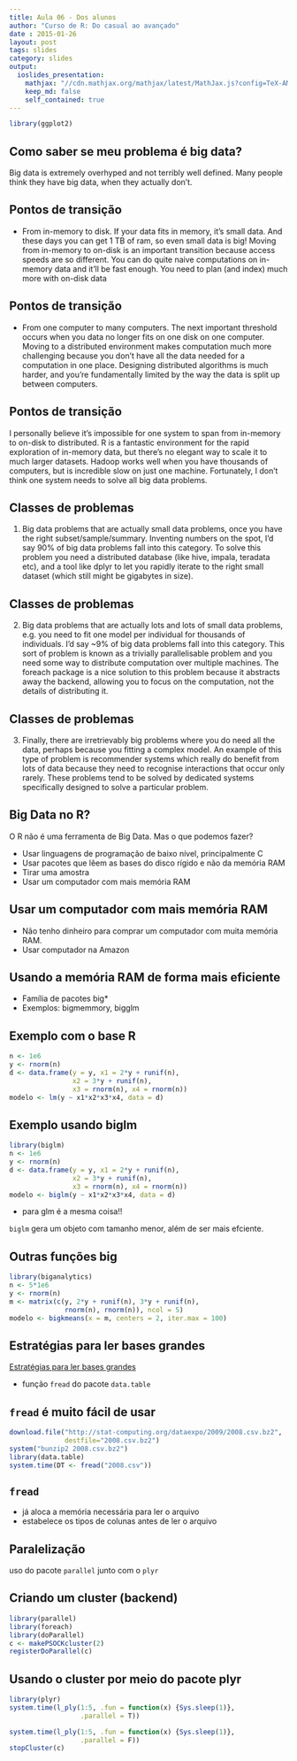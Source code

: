 ```yaml
---
title: Aula 06 - Dos alunos
author: "Curso de R: Do casual ao avançado"
date : 2015-01-26
layout: post
tags: slides
category: slides
output: 
  ioslides_presentation:
    mathjax: "//cdn.mathjax.org/mathjax/latest/MathJax.js?config=TeX-AMS-MML_HTMLorMML"
    keep_md: false
    self_contained: true
---
```


```r
library(ggplot2)
```

## Como saber se meu problema é big data?

Big data is extremely overhyped and not terribly well defined. Many people think they have big data, when they actually don't.

## Pontos de transição

* From in-memory to disk. If your data fits in memory, it’s small data. And these days you can get 1 TB of ram, so even small data is big! Moving from in-memory to on-disk is an important transition because access speeds are so different. You can do quite naive computations on in-memory data and it’ll be fast enough. You need to plan (and index) much more with on-disk data

## Pontos de transição

* From one computer to many computers. The next important threshold occurs when you data no longer fits on one disk on one computer. Moving to a distributed environment makes computation much more challenging because you don’t have all the data needed for a computation in one place. Designing distributed algorithms is much harder, and you’re fundamentally limited by the way the data is split up between computers.

## Pontos de transição

I personally believe it’s impossible for one system to span from in-memory to on-disk to distributed. R is a fantastic environment for the rapid exploration of in-memory data, but there’s no elegant way to scale it to much larger datasets. Hadoop works well when you have thousands of computers, but is incredible slow on just one machine. Fortunately, I don’t think one system needs to solve all big data problems.

## Classes de problemas

1. Big data problems that are actually small data problems, once you have the right subset/sample/summary. Inventing numbers on the spot, I’d say 90% of big data problems fall into this category. To solve this problem you need a distributed database (like hive, impala, teradata etc), and a tool like dplyr to let you rapidly iterate to the right small dataset (which still might be gigabytes in size).

## Classes de problemas

2. Big data problems that are actually lots and lots of small data problems, e.g. you need to fit one model per individual for thousands of individuals. I’d say ~9% of big data problems fall into this category. This sort of problem is known as a trivially parallelisable problem and you need some way to distribute computation over multiple machines. The foreach package is a nice solution to this problem because it abstracts away the backend, allowing you to focus on the computation, not the details of distributing it.

## Classes de problemas

3. Finally, there are irretrievably big problems where you do need all the data, perhaps because you fitting a complex model. An example of this type of problem is recommender systems which really do benefit from lots of data because they need to recognise interactions that occur only rarely. These problems tend to be solved by dedicated systems specifically designed to solve a particular problem.

## Big Data no R? {.build}

O R não é uma ferramenta de Big Data. Mas o que podemos fazer?

- Usar linguagens de programação de baixo nível, principalmente C
- Usar pacotes que lêem as bases do disco rígido e não da memória RAM
- Tirar uma amostra
- Usar um computador com mais memória RAM

## Usar um computador com mais memória RAM

- Não tenho dinheiro para comprar um computador com muita memória RAM.
- Usar computador na Amazon

## Usando a memória RAM de forma mais eficiente

- Família de pacotes big*
- Exemplos: bigmemmory, bigglm

## Exemplo com o base R

```r
n <- 1e6
y <- rnorm(n)
d <- data.frame(y = y, x1 = 2*y + runif(n), 
                x2 = 3*y + runif(n), 
                x3 = rnorm(n), x4 = rnorm(n))
modelo <- lm(y ~ x1*x2*x3*x4, data = d)
```

## Exemplo usando biglm

```r
library(biglm)
n <- 1e6
y <- rnorm(n)
d <- data.frame(y = y, x1 = 2*y + runif(n), 
                x2 = 3*y + runif(n), 
                x3 = rnorm(n), x4 = rnorm(n))
modelo <- biglm(y ~ x1*x2*x3*x4, data = d)
```

- para glm é a mesma coisa!!

`biglm` gera um objeto com tamanho menor, além de ser mais efciente.

## Outras funções big

```r
library(biganalytics)
n <- 5*1e6
y <- rnorm(n)
m <- matrix(c(y, 2*y + runif(n), 3*y + runif(n), 
              rnorm(n), rnorm(n)), ncol = 5)
modelo <- bigkmeans(x = m, centers = 2, iter.max = 100)
```


## Estratégias para ler bases grandes

[Estratégias para ler bases grandes](http://stackoverflow.com/questions/1727772/quickly-reading-very-large-tables-as-dataframes-in-r)

- função `fread` do pacote `data.table`

## `fread` é muito fácil de usar


```r
download.file("http://stat-computing.org/dataexpo/2009/2008.csv.bz2",
              destfile="2008.csv.bz2")
system("bunzip2 2008.csv.bz2")
library(data.table)
system.time(DT <- fread("2008.csv"))
```

## `fread`

- já aloca a memória necessária para ler o arquivo
- estabelece os tipos de colunas antes de ler o arquivo

## Paralelização

uso do pacote `parallel` junto com o `plyr`


## Criando um cluster (backend)

```r
library(parallel)
library(foreach)
library(doParallel)
c <- makePSOCKcluster(2)
registerDoParallel(c)
```

## Usando o cluster por meio do pacote plyr

```r
library(plyr)
system.time(l_ply(1:5, .fun = function(x) {Sys.sleep(1)}, 
                  .parallel = T))
```

```r
system.time(l_ply(1:5, .fun = function(x) {Sys.sleep(1)}, 
                  .parallel = F))
stopCluster(c)
```



